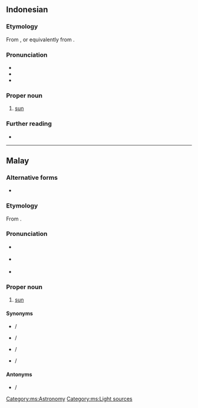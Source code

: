 {{also|Mata Hari}}
==Indonesian==
{{wikipedia|lang=id}}

===Etymology===
From {{inh|id|ms|matahari}}, or equivalently from {{compound|id|mata|hari|t1=eye|t2=day}}.

===Pronunciation===
* {{IPA|id|/mataˈhari/}}
* {{hyphenation|id|ma|ta|ha|ri}}
* {{audio|id|LL-Q9240 (ind)-Yuliyudo-matahari.wav |Audio}}

===Proper noun===
{{head|id|proper noun}}
# [[sun]] {{gloss|the star around which the Earth revolves}}
#: {{syn|id|baskara|mentari|rawi|surya|syamsu}}

===Further reading===
* {{R:KBBI Daring}}

----

==Malay==
{{wikipedia|lang=ms}}

===Alternative forms===
* {{l|ms|ماتاهاري|sc=Arab}}

===Etymology===
From {{compound|ms|mata|hari|t1=eye|t2=day}}.

===Pronunciation===
* {{a|Johor-Selangor}} {{IPA|ms|/matəhari/}}
* {{a|Riau-Lingga}} {{IPA|ms|/matahari/}}
* {{rhymes|ms|ari|ri|i}}

===Proper noun===
{{head|ms|proper noun|Jawi spelling|ماتاهاري}}

# [[sun]] {{gloss|the star around which the Earth revolves}}

====Synonyms====
* {{l|ms|mentari}} / {{l|ms|منتاري|sc=Arab}}
* {{l|ms|syamsi}} / {{l|ms|شمس|sc=Arab}}
* {{l|ms|suria}} / {{l|ms|سوريا|sc=Arab}}
* {{l|ms|rawi}} / {{l|ms|راوي|sc=Arab}}

====Antonyms====
* {{l|ms|bulan}} / {{l|ms|بولن|sc=Arab}}

[[Category:ms:Astronomy]]
[[Category:ms:Light sources]]